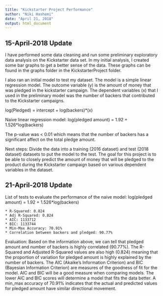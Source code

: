 ---
title: "Kickstarter Project Performance"
author: "Niki Hashemi"
date: "April 21, 2018"
output: html_document
---

## 15-April-2018 Update

I have performed some data cleaning and run some preliminary exploratory data analysis on the Kickstarter data set.
In my initial analysis, I created some bar graphs to get a better sense of the data. These graphs can be found in the graphs folder in the KickstarterProject folder. 

I also ran an initial model to test my dataset. The model is a simple linear regression model. The outcome variable (y) is the amount of money that was pledged in the kickstarter campaign. The dependent variables (x) that I used in the preliminary model was the number of backers that contributed to the Kickstarter campaigns.

log(Pledged) = intercept + log(backers)*(x)

Naive linear regression model: log(pledged amount) = 1.92 + 1.526*log(backers)

The p-value was < 0.01 which means that the number of backers has a significant affect on the total pledge amount.  

Next steps: Divide the data into a training (2016 dataset) and test (2018 dataset) datasets to put the model to the test. The goal for this project is to be able to closely predict the amount of money that will be pledged to the product during the Kickstarter campaign based on various dependent variables in the dataset. 


## 21-April-2018 Update

List of tests to evaluate the performance of the naive model: log(pledged amount) = 1.92 + 1.526*log(backers)

    * R-Squared: 0.824
    * Adj R-Squared: 0.824
    * AIC: 1133712
    * BIC: 1133744
    * Min-Max Accuracy: 70.91%
    * Correlation between backers and pledged: 90.77%

Evaluation: Based on the information above, we can tell that pledged amount and number of backers is highly correlated (90.77%). The R-Squared and Adjusted R-Squared values are also high (0.824) meaning that the proportion of variation for pledged amount is highly explained by the number of backers. The AIC (Akaike's Information Criterion) and BIC (Bayesian Information Criterion) are measures of the goodness of fit for the model. AIC and BIC will be a good measure when comparing models. The lower AIC and BIC scores will determine a model that fits the data better. A min_max accuracy of 70.91% indicates that the actual and predicted values for pledged amount have similar directional movement. 



